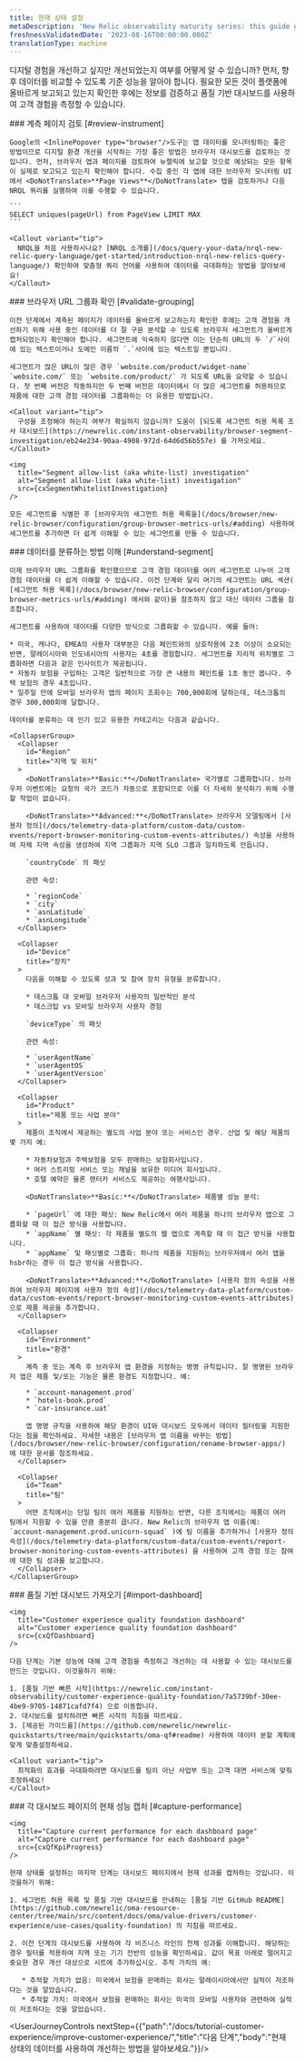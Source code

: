 ```yaml
---
title: 현재 상태 설정
metaDescription: 'New Relic observability maturity series: this guide gives you a quality foundation for optimizing your web application''s performance to improve your customer experience.'
freshnessValidatedDate: '2023-08-16T00:00:00.000Z'
translationType: machine
---
```





디지털 경험을 개선하고 싶지만 개선되었는지 여부를 어떻게 알 수 있습니까? 먼저, 향후 데이터를 비교할 수 있도록 기준 성능을 알아야 합니다. 필요한 모든 것이 플랫폼에 올바르게 보고되고 있는지 확인한 후에는 정보를 검증하고 품질 기반 대시보드를 사용하여 고객 경험을 측정할 수 있습니다.

<Steps>
  <Step>
    ### 계측 페이지 검토 [#review-instrument]

    Google의 <InlinePopover type="browser"/>도구는 앱 데이터를 모니터링하는 좋은 방법이므로 디지털 환경 개선을 시작하는 가장 좋은 방법은 브라우저 대시보드를 검토하는 것입니다. 먼저, 브라우저 앱과 페이지를 검토하여 뉴렐릭에 보고할 것으로 예상되는 모든 항목이 실제로 보고되고 있는지 확인해야 합니다. 수집 중인 각 앱에 대한 브라우저 모니터링 UI에서 <DoNotTranslate>**Page Views**</DoNotTranslate> 탭을 검토하거나 다음 NRQL 쿼리를 실행하여 이를 수행할 수 있습니다.

    ```
    SELECT uniques(pageUrl) from PageView LIMIT MAX 
    ```

    <Callout variant="tip">
      NRQL을 처음 사용하시나요? [NRQL 소개를](/docs/query-your-data/nrql-new-relic-query-language/get-started/introduction-nrql-new-relics-query-language/) 확인하여 맞춤형 쿼리 언어를 사용하여 데이터를 극대화하는 방법을 알아보세요!
    </Callout>
  </Step>

  <Step>
    ### 브라우저 URL 그룹화 확인 [#validate-grouping]

    이전 단계에서 계측된 페이지가 데이터를 올바르게 보고하는지 확인한 후에는 고객 경험을 개선하기 위해 사용 중인 데이터를 더 잘 구문 분석할 수 있도록 브라우저 세그먼트가 올바르게 캡처되었는지 확인해야 합니다. 세그먼트에 익숙하지 않다면 이는 단순히 URL의 두 `/`사이에 있는 텍스트이거나 도메인 이름의 `.`사이에 있는 텍스트일 뿐입니다.

    세그먼트가 많은 URL이 많은 경우 `website.com/product/widget-name` `website.com/` 또는 `website.com/product/` 가 되도록 URL을 요약할 수 있습니다. 첫 번째 버전은 작동하지만 두 번째 버전은 데이터에서 더 많은 세그먼트를 허용하므로 제품에 대한 고객 경험 데이터를 그룹화하는 더 유용한 방법입니다.

    <Callout variant="tip">
      구성을 조정해야 하는지 여부가 확실하지 않습니까? 도움이 [되도록 세그먼트 허용 목록 조사 대시보드](https://newrelic.com/instant-observability/browser-segment-investigation/eb24e234-90aa-4908-972d-64d6d56b557e) 를 가져오세요.
    </Callout>

    <img
      title="Segment allow-list (aka white-list) investigation"
      alt="Segment allow-list (aka white-list) investigation"
      src={cxSegmentWhitelistInvestigation}
    />

    모든 세그먼트를 식별한 후 [브라우저의 세그먼트 허용 목록을](/docs/browser/new-relic-browser/configuration/group-browser-metrics-urls/#adding) 사용하여 세그먼트를 추가하면 더 쉽게 이해할 수 있는 세그먼트를 만들 수 있습니다.  

  </Step>

  <Step>
    ### 데이터를 분류하는 방법 이해 [#understand-segment]

    이제 브라우저 URL 그룹화를 확인했으므로 고객 경험 데이터를 여러 세그먼트로 나누어 고객 경험 데이터를 더 쉽게 이해할 수 있습니다. 이전 단계와 달리 여기의 세그먼트는 URL 섹션( [세그먼트 허용 목록](/docs/browser/new-relic-browser/configuration/group-browser-metrics-urls/#adding) 에서와 같이)을 참조하지 않고 대신 데이터 그룹을 참조합니다.

    세그먼트를 사용하여 데이터를 다양한 방식으로 그룹화할 수 있습니다. 예를 들어:

    * 미국, 캐나다, EMEA의 사용자 대부분은 다음 페인트와의 상호작용에 2초 이상이 소요되는 반면, 말레이시아와 인도네시아의 사용자는 4초를 경험합니다. 세그먼트를 지리적 위치별로 그룹화하면 다음과 같은 인사이트가 제공됩니다.
    * 자동차 보험을 구입하는 고객은 일반적으로 가장 큰 내용의 페인트를 1초 동안 봅니다. 주택 보험의 경우 4초입니다.
    * 일주일 만에 모바일 브라우저 앱의 페이지 조회수는 700,000회에 달하는데, 데스크톱의 경우 300,000회에 달합니다.

    데이터를 분류하는 데 인기 있고 유용한 카테고리는 다음과 같습니다.

    <CollapserGroup>
      <Collapser
        id="Region"
        title="지역 및 위치"
      >
        <DoNotTranslate>**Basic:**</DoNotTranslate> 국가별로 그룹화합니다. 브라우저 이벤트에는 요청의 국가 코드가 자동으로 포함되므로 이를 더 자세히 분석하기 위해 수행할 작업이 없습니다.

        <DoNotTranslate>**Advanced:**</DoNotTranslate> 브라우저 모델링에서 [사용자 정의](/docs/telemetry-data-platform/custom-data/custom-events/report-browser-monitoring-custom-events-attributes/) 속성을 사용하여 자체 지역 속성을 생성하여 지역 그룹화가 지역 SLO 그룹과 일치하도록 만듭니다.

        `countryCode` 의 패싯

        관련 속성:

        * `regionCode`
        * `city`
        * `asnLatitude`
        * `asnLongitude`
      </Collapser>

      <Collapser
        id="Device"
        title="장치"
      >
        다음을 이해할 수 있도록 성과 및 참여 장치 유형을 분류합니다.

        * 데스크톱 대 모바일 브라우저 사용자의 일반적인 분석
        * 데스크탑 vs 모바일 브라우저 사용자 경험

        `deviceType` 의 패싯

        관련 속성:

        * `userAgentName`
        * `userAgentOS`
        * `userAgentVersion`
      </Collapser>

      <Collapser
        id="Product"
        title="제품 또는 사업 분야"
      >
        제품이 조직에서 제공하는 별도의 사업 분야 또는 서비스인 경우. 산업 및 해당 제품의 몇 가지 예:

        * 자동차보험과 주택보험을 모두 판매하는 보험회사입니다.
        * 여러 스트리밍 서비스 또는 채널을 보유한 미디어 회사입니다.
        * 호텔 예약은 물론 렌터카 서비스도 제공하는 여행사입니다.

        <DoNotTranslate>**Basic:**</DoNotTranslate> 제품별 성능 분석:

        * `pageUrl` 에 대한 패싯: New Relic에서 여러 제품을 하나의 브라우저 앱으로 그룹화할 때 이 접근 방식을 사용합니다.
        * `appName` 별 패싯: 각 제품을 별도의 웹 앱으로 계측할 때 이 접근 방식을 사용합니다.
        * `appName` 및 패싯별로 그룹화: 하나의 제품을 지원하는 브라우저에서 여러 앱을 hsbr하는 경우 이 접근 방식을 사용합니다.

        <DoNotTranslate>**Advanced:**</DoNotTranslate> [사용자 정의 속성을 사용하여 브라우저 페이지에 사용자 정의 속성](/docs/telemetry-data-platform/custom-data/custom-events/report-browser-monitoring-custom-events-attributes) 으로 제품 제공을 추가합니다.
      </Collapser>

      <Collapser
        id="Environment"
        title="환경"
      >
        계측 중 또는 계측 후 브라우저 앱 환경을 지정하는 명명 규칙입니다. 잘 명명된 브라우저 앱은 제품 및/또는 기능은 물론 환경도 지정합니다. 예:

        * `account-management.prod`
        * `hotels-book.prod`
        * `car-insurance.uat`

        앱 명명 규칙을 사용하여 해당 환경이 UI와 대시보드 모두에서 데이터 필터링을 지원한다는 점을 확인하세요. 자세한 내용은 [브라우저 앱 이름을 바꾸는 방법](/docs/browser/new-relic-browser/configuration/rename-browser-apps/) 에 대한 문서를 참조하세요.
      </Collapser>

      <Collapser
        id="Team"
        title="팀"
      >
        어떤 조직에서는 단일 팀이 여러 제품을 지원하는 반면, 다른 조직에서는 제품이 여러 팀에서 지원할 수 있을 만큼 충분히 큽니다. New Relic의 브라우저 앱 이름(예: `account-management.prod.unicorn-squad` )에 팀 이름을 추가하거나 [사용자 정의 속성](/docs/telemetry-data-platform/custom-data/custom-events/report-browser-monitoring-custom-events-attributes) 을 사용하여 고객 경험 또는 참여에 대한 팀 성과를 보고합니다.
      </Collapser>
    </CollapserGroup>
  </Step>

  <Step>
    ### 품질 기반 대시보드 가져오기 [#import-dashboard]

    <img
      title="Customer experience quality foundation dashboard"
      alt="Customer experience quality foundation dashboard"
      src={cxQfDashboard}
    />

    다음 단계는 기본 성능에 대해 고객 경험을 측정하고 개선하는 데 사용할 수 있는 대시보드를 만드는 것입니다. 이것을하기 위해:

    1. [품질 기반 빠른 시작](https://newrelic.com/instant-observability/customer-experience-quality-foundation/7a5739bf-30ee-4be9-9705-14871cafd7f4) 으로 이동합니다.
    2. 대시보드를 설치하려면 빠른 시작의 지침을 따르세요.
    3. [제공된 가이드를](https://github.com/newrelic/newrelic-quickstarts/tree/main/quickstarts/oma-qf#readme) 사용하여 데이터 분할 계획에 맞게 맞춤설정하세요.

    <Callout variant="tip">
      최적화의 효과를 극대화하려면 대시보드를 팀이 아닌 사업부 또는 고객 대면 서비스에 맞춰 조정하세요!
    </Callout>
  </Step>

  <Step>
    ### 각 대시보드 페이지의 현재 성능 캡처 [#capture-performance]

    <img
      title="Capture current performance for each dashboard page"
      alt="Capture current performance for each dashboard page"
      src={cxQfKpiProgress}
    />

    현재 상태를 설정하는 마지막 단계는 대시보드 페이지에서 현재 성과를 캡처하는 것입니다. 이것을하기 위해:

    1. 세그먼트 허용 목록 및 품질 기반 대시보드를 안내하는 [품질 기반 GitHub README](https://github.com/newrelic/oma-resource-center/tree/main/src/content/docs/oma/value-drivers/customer-experience/use-cases/quality-foundation) 의 지침을 따르세요.

    2. 이전 단계의 대시보드를 사용하여 각 비즈니스 라인의 전체 성과를 이해합니다. 해당하는 경우 필터를 적용하여 지역 또는 기기 전반의 성능을 확인하세요. 값이 목표 아래로 떨어지고 중요한 경우 개선 대상으로 시트에 추가하십시오. 추적 가치의 예:

       * 추적할 가치가 없음: 미국에서 보험을 판매하는 회사는 말레이시아에서만 실적이 저조하다는 것을 알았습니다.
       * 추적할 가치: 미국에서 보험을 판매하는 회사는 미국의 모바일 사용자와 관련하여 실적이 저조하다는 것을 알았습니다.
  </Step>
</Steps>

<UserJourneyControls nextStep={{"path":"/docs/tutorial-customer-experience/improve-customer-experience/","title":"다음 단계","body":"현재 상태의 데이터를 사용하여 개선하는 방법을 알아보세요."}}/>